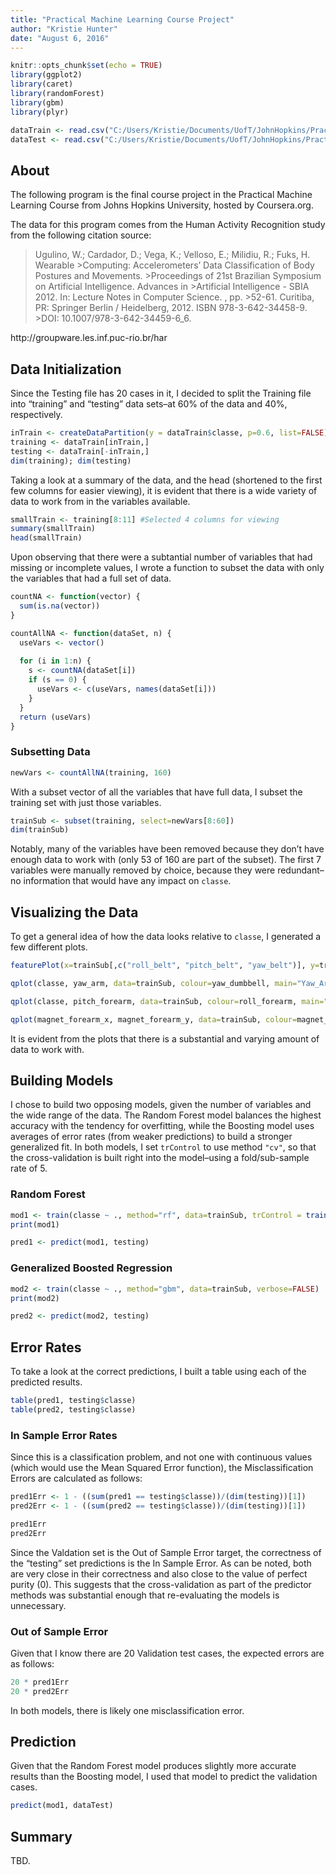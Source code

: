 ```yaml
---
title: "Practical Machine Learning Course Project"
author: "Kristie Hunter"
date: "August 6, 2016"
---
```


```r
knitr::opts_chunk$set(echo = TRUE)
library(ggplot2)
library(caret)
library(randomForest)
library(gbm)
library(plyr)

dataTrain <- read.csv("C:/Users/Kristie/Documents/UofT/JohnHopkins/Practical Machine Learning/FinalProject/pml-training.csv", na.strings="")
dataTest <- read.csv("C:/Users/Kristie/Documents/UofT/JohnHopkins/Practical Machine Learning/FinalProject/pml-testing.csv")
```

## About

The following program is the final course project in the Practical Machine Learning Course from Johns Hopkins University, hosted by Coursera.org.


The data for this program comes from the Human Activity Recognition study from the following citation source: 

>Ugulino, W.; Cardador, D.; Vega, K.; Velloso, E.; Milidiu, R.; Fuks, H. Wearable >Computing: Accelerometers' Data Classification of Body Postures and Movements. >Proceedings of 21st Brazilian Symposium on Artificial Intelligence. Advances in >Artificial Intelligence - SBIA 2012. In: Lecture Notes in Computer Science. , pp. >52-61. Curitiba, PR: Springer Berlin / Heidelberg, 2012. ISBN 978-3-642-34458-9. >DOI: 10.1007/978-3-642-34459-6_6. 

http://groupware.les.inf.puc-rio.br/har


## Data Initialization

Since the Testing file has 20 cases in it, I decided to split the Training file into "training" and "testing" data sets--at 60% of the data and 40%, respectively.


``` r
inTrain <- createDataPartition(y = dataTrain$classe, p=0.6, list=FALSE)
training <- dataTrain[inTrain,]
testing <- dataTrain[-inTrain,]
dim(training); dim(testing)
```

Taking a look at a summary of the data, and the head (shortened to the first few columns for easier viewing), it is evident that there is a wide variety of data to work from in the variables available.

```r
smallTrain <- training[8:11] #Selected 4 columns for viewing
summary(smallTrain)
head(smallTrain)
```

Upon observing that there were a subtantial number of variables that had missing or incomplete values, I wrote a function to subset the data with only the variables that had a full set of data.

```r
countNA <- function(vector) {
  sum(is.na(vector))
}

countAllNA <- function(dataSet, n) {
  useVars <- vector()
  
  for (i in 1:n) {
    s <- countNA(dataSet[i])
    if (s == 0) {
      useVars <- c(useVars, names(dataSet[i]))
    }
  }
  return (useVars)
}

```

### Subsetting Data

```r
newVars <- countAllNA(training, 160)
```

With a subset vector of all the variables that have full data, I subset the training set with just those variables.

```r
trainSub <- subset(training, select=newVars[8:60])
dim(trainSub)
```

Notably, many of the variables have been removed because they don't have enough data to work with (only 53 of 160 are part of the subset).  The first 7 variables were manually removed by choice, because they were redundant--no information that would have any impact on `classe`.

## Visualizing the Data

To get a general idea of how the data looks relative to `classe`, I generated a few different plots.

``` r
featurePlot(x=trainSub[,c("roll_belt", "pitch_belt", "yaw_belt")], y=trainSub$classe, plot="pairs", main="Feature Plot by Classe")

qplot(classe, yaw_arm, data=trainSub, colour=yaw_dumbbell, main="Yaw_Arm vs Classe Coloured by Yaw_Dumbbell")

qplot(classe, pitch_forearm, data=trainSub, colour=roll_forearm, main="Pitch_Forearm vs Classe Coloured by Roll_Forearm")

qplot(magnet_forearm_x, magnet_forearm_y, data=trainSub, colour=magnet_forearm_z, main="Magnet_Forearm X vs Y Coloured by Z")
```

It is evident from the plots that there is a substantial and varying amount of data to work with.

## Building Models

I chose to build two opposing models, given the number of variables and the wide range of the data.  The Random Forest model balances the highest accuracy with the tendency for overfitting, while the Boosting model uses averages of error rates (from weaker predictions) to build a stronger generalized fit.  In both models, I set `trControl` to use method `"cv"`, so that the cross-validation is built right into the model--using a fold/sub-sample rate of 5.

### Random Forest

``` r
mod1 <- train(classe ~ ., method="rf", data=trainSub, trControl = trainControl(method="cv"), number=5)
print(mod1)

pred1 <- predict(mod1, testing)
```

### Generalized Boosted Regression

``` r
mod2 <- train(classe ~ ., method="gbm", data=trainSub, verbose=FALSE)
print(mod2)

pred2 <- predict(mod2, testing)
```

## Error Rates

To take a look at the correct predictions, I built a table using each of the predicted results.

``` r
table(pred1, testing$classe)
table(pred2, testing$classe)
```

### In Sample Error Rates


Since this is a classification problem, and not one with continuous values (which would use the Mean Squared Error function), the Misclassification Errors are calculated as follows:

``` r
pred1Err <- 1 - ((sum(pred1 == testing$classe))/(dim(testing))[1])
pred2Err <- 1 - ((sum(pred2 == testing$classe))/(dim(testing))[1])

pred1Err
pred2Err
```

Since the Valdation set is the Out of Sample Error target, the correctness of the "testing" set predictions is the In Sample Error.  As can be noted, both are very close in their correctness and also close to the value of perfect purity (0).  This suggests that the cross-validation as part of the predictor methods was substantial enough that re-evaluating the models is unnecessary.

### Out of Sample Error

Given that I know there are 20 Validation test cases, the expected errors are as follows:

``` r
20 * pred1Err
20 * pred2Err
```

In both models, there is likely one misclassification error.

## Prediction

Given that the Random Forest model produces slightly more accurate results than the Boosting model, I used that model to predict the validation cases.

``` r
predict(mod1, dataTest)
```

## Summary

TBD.